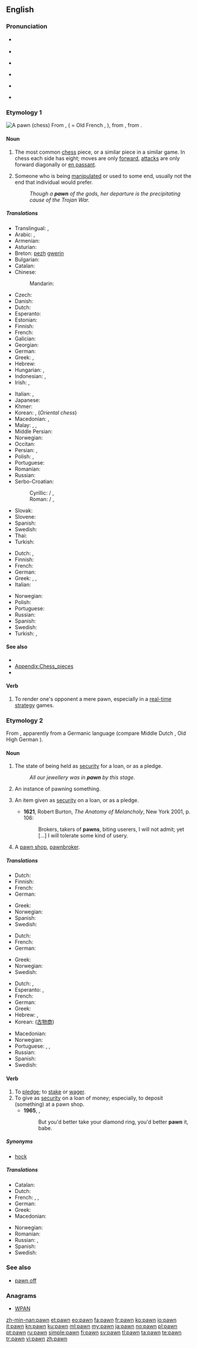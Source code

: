 {{slim-wikipedia|dab=Pawn}}
==English==

===Pronunciation===
* {{a|UK}} {{IPA|/pɔːn/}}
* {{rhymes|ɔːn}}
* {{a|US}} {{IPA|/pɔn/}}
* {{a|cot-caught}} {{IPA|/pɑn/}}
* {{a|Southern American English}} {{IPA|/pɑɒn/}}
* {{homophones|lang=en|porn}} {{qualifier|non-rhotic accents}}

===Etymology 1===
[[Image:Chess pawn 0968.jpg|thumb|A pawn (chess)]]
From {{etyl|xno|en}} {{term|paun|lang=fro}}, {{term|poun|||lang=fro|pawn, pedestrian}} ( = Old French {{term|poon|lang=fro}}, {{term|paon|lang=fro}}), from {{etyl|LL.|en}} {{term|pedo|pedō(nem)|footsoldier|lang=la}}, from {{etyl|la|en}} {{term|pes|pēs, ped-|foot|lang=la}}.

====Noun====
{{en-noun}}

# {{chess}} The most common [[chess]] piece, or a similar piece in a similar game.  In chess each side has eight; moves are only [[forward]], [[attack]]s are only forward diagonally or [[en passant]].
# {{colloquial}} Someone who is being [[manipulate]]d or used to some end, usually not the end that individual would prefer.
#: ''Though a '''pawn''' of the gods, her departure is the precipitating cause of the Trojan War.''

=====Translations=====
{{trans-top|chess piece}}
* Translingual: {{tø|mul|♙}}, {{tø|mul|♟}}
* Arabic: {{t-|ar|جندي|tr=júndiy}}, {{t-|ar|بيدق|tr=baydaq|sc=Arab}}
* Armenian: {{t-|hy|զինվոր|tr=zinvor}}
* Asturian: {{t-|ast|peón|m}}
* Breton: [[pezh]] [[gwerin]] {{m}}
* Bulgarian: {{t-|bg|пешка|f|tr=péška}}
* Catalan: {{t+|ca|peó|m}}
* Chinese:
*: Mandarin: {{t-|cmn|兵|tr=bīng|sc=Hani}}
* Czech: {{t-|cs|pěšec|m}}
* Danish: {{t-|da|bonde|c}}
* Dutch: {{t+|nl|pion|m}}
* Esperanto: {{t-|eo|peono}}
* Estonian: {{t-|et|ettur}}
* Finnish: {{t+|fi|sotilas}}
* French: {{t+|fr|pion|m}}
* Galician: {{t+|gl|peón|m}}
* Georgian: {{t-|ka|პაიკი|tr=paiki|sc=Geor}}
* German: {{t+|de|Bauer|m}}
* Greek: {{t+|el|πιόνι|n|tr=pióni}}, {{t+|el|στρατιώτης|m|tr=stratiótis}}
* Hebrew: {{t+|he|חייל|m|tr=chayal}}
* Hungarian: {{t+|hu|gyalog}},  {{qualifier|less formal}} {{t+|hu|paraszt}}
* Indonesian: {{t+|id|bidak}}, {{t+|id|pion}}
* Irish: {{t-|ga|ceithearnach|m}}, {{t-|ga|fichillín|m}}
{{trans-mid}}
* Italian: {{t+|it|pedone|m}}, {{t+|it|pedina|f}}
* Japanese: {{t-|ja|ポーン|tr=pōn}}
* Khmer: {{t+|km|ត្រី|tr=trəy|sc=Khmr}}
* Korean: {{t-|ko|폰|tr=pon|sc=Hang}}, {{t-|ko|졸|tr=jol|sc=Hang}} (''Oriental chess'')
* Macedonian: {{t-|mk|пешак|m|tr=péšak|sc=Cyrl}}, {{t-|mk|пион|m|tr=píon|sc=Cyrl}}
* Malay: {{t-|ms|bidak}}, {{t-|ms|pion}}, {{t-|ms|piadah}}
* Middle Persian: {{tø|pal|𐭯𐭣𐭠𐭲𐭪|tr=payādag|sc=Phli}}
* Norwegian: {{t+|no|bonde|m}}
* Occitan: {{t-|oc|peon|m}}
* Persian: {{t+|fa|سرباز|tr=sarbâz}}, {{t+|fa|پیاده|tr=piyâde|sc=fa-Arab}}
* Polish: {{t+|pl|pion|m}}, {{t+|pl|pionek|m}}
* Portuguese: {{t+|pt|peão|m}}
* Romanian: {{t+|ro|pion|m}}
* Russian: {{t+|ru|пешка|f|tr=péška}}
* Serbo-Croatian:
*: Cyrillic: {{t-|sh|пешак|m}} / {{t-|sh|пјешак|m}}, {{t-|sh|пион|m}}
*: Roman: {{t-|sh|pešak|m}} / {{t-|sh|pješak|m}}, {{t-|sh|pion|m}}
* Slovak: {{t-|sk|pešiak|m}}
* Slovene: {{t+|sl|kmet|m}}
* Spanish: {{t+|es|peón|m}}
* Swedish: {{t+|sv|bonde|c}}
* Thai: {{t-|th|เบี้ย}}
* Turkish: {{t+|tr|piyon}}
{{trans-bottom}}

{{trans-top|someone who is being manipulated}}
* Dutch: {{t+|nl|pion|m}}, {{t-|nl|kleine man|m}}
* Finnish: {{t-|fi|pelinappula}}
* French: {{t+|fr|pion|m}}
* German: {{t+|de|Bauer|m}} {{qualifier|rare}}
* Greek: {{t+|el|πιόνι|n|tr=pióni}}, {{t+|el|υποχείριο|n|tr=ypocheírio}}, {{t+|el|ενεργούμενο|n|tr=energoúmeno}}
* Italian: {{t+|it|pedina|f}}
{{trans-mid}}
* Norwegian: {{t-|no|brikke|m}}
* Polish: {{t+|pl|pionek|m}}
* Portuguese: {{t+|pt|peão|m}}
* Russian: {{t+|ru|пешка|f|tr=péška}}
* Spanish: {{t+|es|peón|m}}
* Swedish: {{t+|sv|bonde|c}}
* Turkish: {{t+|tr|piyon}},  {{t+|tr|oyuncak}}
{{trans-bottom}}

====See also====
* {{pedia|Pawn (chess)}}
* [[Appendix:Chess_pieces]]
* {{list:chess pieces/en}}

====Verb====
{{en-verb}}

# {{video games}} To render one's opponent a mere pawn, especially in a [[real-time strategy]] games.

===Etymology 2===
From {{etyl|frm|en}} {{term|pan||pledge, security|lang=frm}}, apparently from a Germanic language (compare Middle Dutch {{term|pant|lang=dum}}, Old High German {{term|pfant|lang=goh}}).

====Noun====
{{en-noun}}

# The state of being held as [[security]] for a loan, or as a pledge.
#: ''All our jewellery was in '''pawn''' by this stage.''
# An instance of pawning something.
# {{context|now|_|rare}} An item given as [[security]] on a loan, or as a pledge.
#* '''1621''', Robert Burton, ''The Anatomy of Melancholy'', New York 2001, p. 106:
#*: Brokers, takers of '''pawns''', biting userers, I will not admit; yet [...] I will tolerate some kind of usery.
# {{rare}} A [[pawn shop]], [[pawnbroker]].

=====Translations=====
{{trans-top|instance of pawning something}}
* Dutch: {{t-|nl|verpanding|f}}
* Finnish: {{t-|fi|panttaus}}
* French: {{t+|fr|gage|m}}
* German: {{t-|de|Verpfändung|f}}
{{trans-mid}}
* Greek: {{t+|el|ενεχυρίαση|f|tr=enechyríasi}}
* Norwegian: {{t-|no|pantsette}}
* Spanish: {{t-|es|empeño|m}}
* Swedish: {{t+|sv|pant}}
{{trans-bottom}}

{{trans-top|item sold to a pawn shop}}
* Dutch: {{t+|nl|pand|n}}
* French: {{t+|fr|occasion|f}}
* German: {{t+|de|Pfand|n}}
{{trans-mid}}
* Greek: {{t+|el|ενέχυρο|n|tr=enéchyro}}
* Norwegian: {{t+|no|pant|n}}
* Swedish: {{t+|sv|pant}}
{{trans-bottom}}

{{trans-top|(rare) type of shop}}
* Dutch: {{t-|nl|pandjes}}, {{t-|nl|pandjeshuis|n}}
* Esperanto: {{t-|eo|garantipruntejo}}, {{t-|eo|lombardejo}}
* French: {{t+|fr|mont-de-piété|m}}
* German: {{t+|de|Pfandleiher|m}}
* Greek: {{t+|el|ενεχυροδανειστήριο|n|tr=enechyrodaneistírio}}
* Hebrew: {{t-|he|חנות משכונות|f}}, {{t-|he|בית עבוט|m}}
* Korean: {{t+|ko|고물상|tr=gomulsang}} ([[古]][[物]][[商]])
{{trans-mid}}
* Macedonian: {{t-|mk|заложница|f|tr=zalóžnica|sc=Cyrl}}
* Norwegian: {{t-|no|pantelåner|m}}
* Portuguese: {{t-|pt|topa-tudo|m}}, {{t-|pt|casa de penhores|f}}, {{t-|pt|penhora|f}}
* Russian: {{t+|ru|ломбард|sc=Cyrl}}
* Spanish: {{t-|es|casa de empeños|f}}
* Swedish: {{t-|sv|pantbank|c}}
{{trans-bottom}}

====Verb====
{{en-verb}}

# To [[pledge]]; to [[stake]] or [[wager]].
# To give as [[security]] on a loan of money; especially, to deposit (something) at a pawn shop.
#* '''1965''', {{w|Bob Dylan}}, {{w|Like a Rolling Stone}}
#*: But you'd better take your diamond ring, you'd better '''pawn''' it, babe.

=====Synonyms=====
* {{sense|to deposit at a pawn shop}} [[hock]]

=====Translations=====
{{trans-top|give as security for loan}}
* Catalan: {{t+|ca|empenyorar}}
* Dutch: {{t+|nl|verpanden}}
* French: {{t+|fr|engager}}, {{t+|fr|mettre au clou}} {{qualifier|colloquial}}, {{t-|fr|mettre en gage}}
* German: {{t+|de|verpfänden}}
* Greek: {{t+|el|ενεχυριάζω|tr=enechyriázo}}
* Macedonian: {{t-|mk|заложува|tr=zalóžuva|sc=Cyrl}}
{{trans-mid}}
* Norwegian: {{t-|no|pantsette}}
* Romanian: {{t+|ro|amaneta}}
* Russian: {{t+|ru|закладывать}}, {{l|ru|отдавать}} {{l|ru|в}} {{l|ru|залог}}
* Spanish: {{t-|es|empeñar}}
* Swedish: {{t-|sv|pantsätta}}
{{trans-bottom}}

===See also===
* [[pawn off]]

===Anagrams===
* [[WPAN#English|WPAN]]

[[zh-min-nan:pawn]]
[[et:pawn]]
[[eo:pawn]]
[[fa:pawn]]
[[fr:pawn]]
[[ko:pawn]]
[[io:pawn]]
[[it:pawn]]
[[kn:pawn]]
[[ku:pawn]]
[[ml:pawn]]
[[my:pawn]]
[[ja:pawn]]
[[no:pawn]]
[[pl:pawn]]
[[pt:pawn]]
[[ru:pawn]]
[[simple:pawn]]
[[fi:pawn]]
[[sv:pawn]]
[[tl:pawn]]
[[ta:pawn]]
[[te:pawn]]
[[tr:pawn]]
[[vi:pawn]]
[[zh:pawn]]